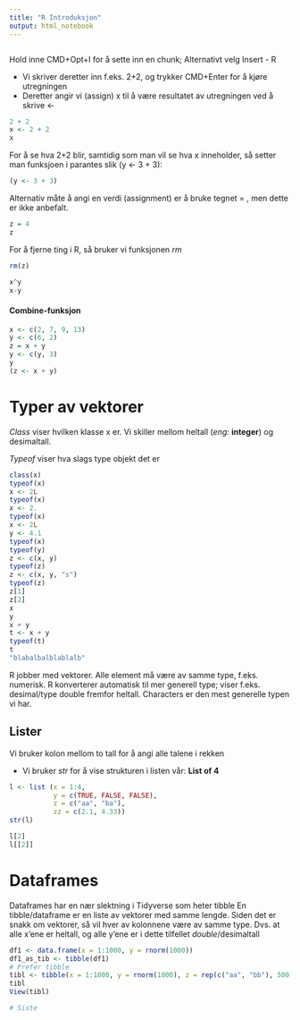 ```yaml
---
title: "R Introduksjon"
output: html_notebook
---
```

```r

```

Hold inne CMD+Opt+I for å sette inn en chunk;
Alternativt velg Insert - R

* Vi skriver deretter inn f.eks. 2+2, og trykker CMD+Enter for å kjøre utregningen
* Deretter angir vi (assign) x til å være resultatet av utregningen ved å skrive <-
```r
2 + 2
x <- 2 + 2
x
```
For å se hva 2+2 blir, samtidig som man vil se hva x inneholder, så setter man funksjoen i parantes slik (y <- 3 + 3):
```r
(y <- 3 + 3)
```
Alternativ måte å angi en verdi (assignment) er å bruke tegnet = , men dette er ikke anbefalt.
```r
z = 4
z
```
For å fjerne ting i R, så bruker vi funksjonen *rm*
```r
rm(z)
```

```r
x^y
x-y
```

#### Combine-funksjon
```r
x <- c(2, 7, 9, 13)
y <- c(6, 2)
z = x + y
y <- c(y, 3)
y
(z <- x + y)
```

# Typer av vektorer
*Class* viser hvilken klasse x er. Vi skiller mellom heltall (*eng:* **integer**) og desimaltall.

*Typeof* viser hva slags type objekt det er
```r
class(x)
typeof(x)
x <- 2L
typeof(x)
x <- 2.
typeof(x)
x <- 2L
y <- 4.1
typeof(x)
typeof(y)
z <- c(x, y)
typeof(z)
z <- c(x, y, "s")
typeof(z)
z[1]
z[2]
x
y
x + y
t <- x + y
typeof(t)
t
"blabalbalblablalb"
```
R jobber med vektorer. Alle element må være av samme type, f.eks. numerisk. R konverterer automatisk til mer generell type; viser f.eks. desimal/type double fremfor heltall. Characters er den mest generelle typen vi har.

## Lister
Vi bruker kolon mellom to tall for å angi alle talene i rekken

* Vi bruker *str* for å vise strukturen i listen vår: **List of 4**
```r
l <- list (x = 1:4,
           y = c(TRUE, FALSE, FALSE),
           z = c("aa", "ba"),
           zz = c(2.1, 4.33))
str(l)
```
```r
l[2]
l[[2]]
```

# Dataframes
Dataframes har en nær slektning i Tidyverse som heter tibble
En tibble/dataframe er en liste av vektorer med samme lengde. Siden det er snakk om vektorer, så vil hver av kolonnene være av samme type. Dvs. at alle x'ene er heltall, og alle y'ene er i dette tilfellet *double*/desimaltall
```r
df1 <- data.frame(x = 1:1000, y = rnorm(1000))
df1_as_tib <- tibble(df1)
# Prefer tibble
tibl <- tibble(x = 1:1000, y = rnorm(1000), z = rep(c("aa", "bb"), 500))
tibl
View(tibl)
```
```r
# Siste
```

